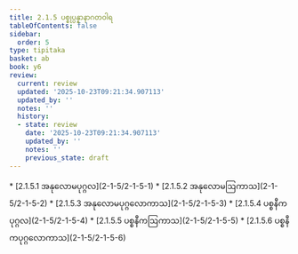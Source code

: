 ```yaml
---
title: 2.1.5 ပစ္စုပ္ပန္နာနာဂတဝါရ
tableOfContents: false
sidebar:
  order: 5
type: tipitaka
basket: ab
book: y6
review:
  current: review
  updated: '2025-10-23T09:21:34.907113'
  updated_by: ''
  notes: ''
  history:
  - state: review
    date: '2025-10-23T09:21:34.907113'
    updated_by: ''
    notes: ''
    previous_state: draft
---
```



<ReviewStatus review={frontmatter.review} showDetails={true} />

<HypothesisAnnotation frontmatter={frontmatter} />

<DynamicBreadcrumb />



<TableOfContents book="y6" section="2.1.5">
* [2.1.5.1 အနုလောမပုဂ္ဂလ](2-1-5/2-1-5-1)
* [2.1.5.2 အနုလောမဩကာသ](2-1-5/2-1-5-2)
* [2.1.5.3 အနုလောမပုဂ္ဂလောကာသ](2-1-5/2-1-5-3)
* [2.1.5.4 ပစ္စနီကပုဂ္ဂလ](2-1-5/2-1-5-4)
* [2.1.5.5 ပစ္စနီကဩကာသ](2-1-5/2-1-5-5)
* [2.1.5.6 ပစ္စနီကပုဂ္ဂလောကာသ](2-1-5/2-1-5-6)
</TableOfContents>